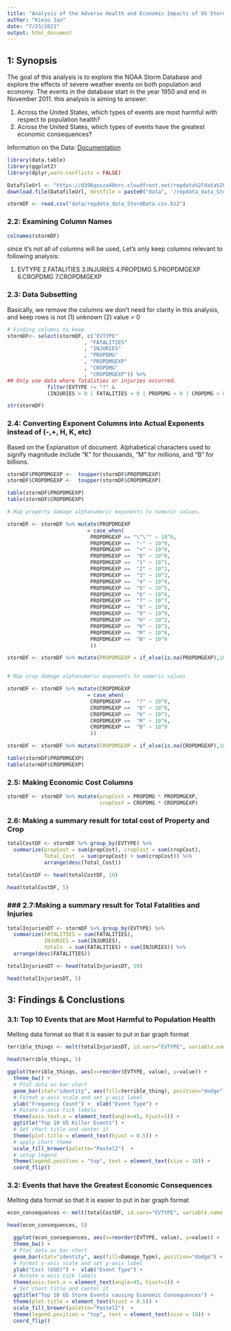 ```yaml
---
title: "Analysis of the Adverse Health and Economic Impacts of US Storms"
author: "Kieso Jan"
date: "7/23/2021"
output: html_document
---
```


## 1: Synopsis 

The goal of this analysis is to explore the NOAA Storm Database and explore the effects of severe weather events on both population and economy. The events in the database start in the year 1950 and end in November 2011. 
this analysis is aiming to answer:

1. Across the United States, which types of events are most harmful with respect to population health?
2. Across the United States, which types of events have the greatest economic consequences?

Information on the Data: [Documentation](https://d396qusza40orc.cloudfront.net/repdata%2Fpeer2_doc%2Fpd01016005curr.pdf)

```r

library(data.table)
library(ggplot2)
library(dplyr,warn.conflicts = FALSE)

```


```r

DatafileUrl <- "https://d396qusza40orc.cloudfront.net/repdata%2Fdata%2FStormData.csv.bz2"
download.file(DatafileUrl, destfile = paste0("data", '/repdata_data_StormData.csv.bz2'))

```
```r

stormDF <- read.csv("data/repdata_data_StormData.csv.bz2")

```

### 2.2: Examining Column Names

```r

colnames(stormDF)

```

since it's not all of columns will be used, Let's only keep columns relevant to following analysis:

1. EVTYPE 2.FATALITIES 3.INJURIES 4.PROPDMG 5.PROPDMGEXP 6.CROPDMG 7.CROPDMGEXP


### 2.3: Data Subsetting

Basically, we remove the columns we don't need for clarity in this analysis, and keep rows is not (1) unknown (2) value > 0

```r

# Finding columns to keep
stormDF<- select(stormDF, c("EVTYPE"
                         , "FATALITIES"
                         , "INJURIES"
                         , "PROPDMG"
                         , "PROPDMGEXP"
                         , "CROPDMG"
                         , "CROPDMGEXP")) %>%
## Only use data where fatalities or injuries occurred.  
             filter(EVTYPE != "?" & 
             (INJURIES > 0 | FATALITIES > 0 | PROPDMG > 0 | CROPDMG > 0))

str(stormDF)

```

### 2.4: Converting Exponent Columns into Actual Exponents instead of (-,+, H, K, etc)

Based on the Explanation of document. Alphabetical characters used to signify magnitude include “K” for thousands, “M” for millions, and “B” for billions. 

```r

stormDF$PROPDMGEXP <-  toupper(stormDF$PROPDMGEXP)
stormDF$CROPDMGEXP <-  toupper(stormDF$CROPDMGEXP)

table(stormDF$PROPDMGEXP)
table(stormDF$CROPDMGEXP)

```


```r

# Map property damage alphanumeric exponents to numeric values.

stormDF <- stormDF %>% mutate(PROPDMGEXP 
                          = case_when(
                           PROPDMGEXP == "\"\"" ~ 10^0,
                           PROPDMGEXP ==  "-" ~ 10^0,
                           PROPDMGEXP ==  "+" ~ 10^0,
                           PROPDMGEXP ==  "0" ~ 10^0,
                           PROPDMGEXP ==  "1" ~ 10^1,
                           PROPDMGEXP ==  "2" ~ 10^2,
                           PROPDMGEXP ==  "3" ~ 10^3,
                           PROPDMGEXP ==  "4" ~ 10^4,
                           PROPDMGEXP ==  "5" ~ 10^5,
                           PROPDMGEXP ==  "6" ~ 10^6,
                           PROPDMGEXP ==  "7" ~ 10^7,
                           PROPDMGEXP ==  "8" ~ 10^8,
                           PROPDMGEXP ==  "9" ~ 10^9,
                           PROPDMGEXP ==  "H" ~ 10^2,
                           PROPDMGEXP ==  "K" ~ 10^3,
                           PROPDMGEXP ==  "M" ~ 10^6,
                           PROPDMGEXP ==  "B" ~ 10^9
                           ))

stormDF <- stormDF %>% mutate(PROPDMGEXP = if_else(is.na(PROPDMGEXP),10^0,PROPDMGEXP))


# Map crop damage alphanumeric exponents to numeric values

stormDF <- stormDF %>% mutate(CROPDMGEXP 
                          = case_when(
                           CROPDMGEXP ==  "?" ~ 10^0,
                           CROPDMGEXP ==  "0" ~ 10^0,
                           CROPDMGEXP ==  "K" ~ 10^3,
                           CROPDMGEXP ==  "M" ~ 10^6,
                           CROPDMGEXP ==  "B" ~ 10^9
                           ))

stormDF <- stormDF %>% mutate(CROPDMGEXP = if_else(is.na(CROPDMGEXP),10^0,CROPDMGEXP))

table(stormDF$PROPDMGEXP)
table(stormDF$CROPDMGEXP)

```

### 2.5: Making Economic Cost Columns

```r


stormDF <- stormDF %>% mutate(propCost = PROPDMG * PROPDMGEXP,
                              cropCost = CROPDMG * CROPDMGEXP)


```

### 2.6: Making a summary result for total cost  of Property and Crop 

```r


totalCostDF <- stormDF %>% group_by(EVTYPE) %>%
  summarize(propCost = sum(propCost), cropCost = sum(cropCost), 
            Total_Cost  = sum(propCost) + sum(cropCost)) %>%
            arrange(desc(Total_Cost))

totalCostDF <- head(totalCostDF, 10)
                
head(totalCostDF, 5)


```

### ### 2.7:Making a summary result for  Total Fatalities and Injuries

```r


totalInjuriesDT <- stormDF %>% group_by(EVTYPE) %>%
  summarize(FATALITIES = sum(FATALITIES), 
            INJURIES = sum(INJURIES), 
            totals  = sum(FATALITIES) + sum(INJURIES)) %>%
  arrange(desc(FATALITIES))

totalInjuriesDT <- head(totalInjuriesDT, 10)

head(totalInjuriesDT, 5)

```

## 3: Findings & Conclustions


### 3.1: Top 10 Events that are Most Harmful to Population Health 

Melting data format so that it is easier to put in bar graph format

```r

terrible_things <- melt(totalInjuriesDT, id.vars="EVTYPE", variable.name = "terrible_thing")

head(terrible_things, 5)

```
```r

ggplot(terrible_things, aes(x=reorder(EVTYPE, value), y=value)) +
  theme_bw() +
  # Plot data as bar chart
  geom_bar(stat="identity", aes(fill=terrible_thing), position="dodge") +  
  # Format y-axis scale and set y-axis label
  ylab("Frequency Count") +  xlab("Event Type") +                          
  # Rotate x-axis tick labels 
  theme(axis.text.x = element_text(angle=45, hjust=1)) +                   
  ggtitle("Top 10 US Killer Events") + 
  # Set chart title and center it
  theme(plot.title = element_text(hjust = 0.5)) + 
  # apply chart theme
  scale_fill_brewer(palette="Pastel2")  +    
  # setup legend
  theme(legend.position = "top", text = element_text(size = 10)) +
  coord_flip() 

```


### 3.2: Events that have the Greatest Economic Consequences

Melting data format so that it is easier to put in bar graph format 

```r

econ_consequences <- melt(totalCostDF, id.vars="EVTYPE", variable.name = "Damage_Type")

head(econ_consequences, 5)

```

```r

  ggplot(econ_consequences, aes(x=reorder(EVTYPE, value), y=value)) +
  theme_bw() +
  # Plot data as bar chart
  geom_bar(stat="identity", aes(fill=Damage_Type), position="dodge") +  
  # Format y-axis scale and set y-axis label
  ylab("Cost (USD)") +  xlab("Event Type") +                          
  # Rotate x-axis tick labels 
  theme(axis.text.x = element_text(angle=45, hjust=1)) +                   
  # Set chart title and center it
  ggtitle("Top 10 US Storm Events causing Economic Consequences") + 
  theme(plot.title = element_text(hjust = 0.5)) + 
  scale_fill_brewer(palette="Pastel2")  +    
  theme(legend.position = "top", text = element_text(size = 10)) +
  coord_flip() 

```












